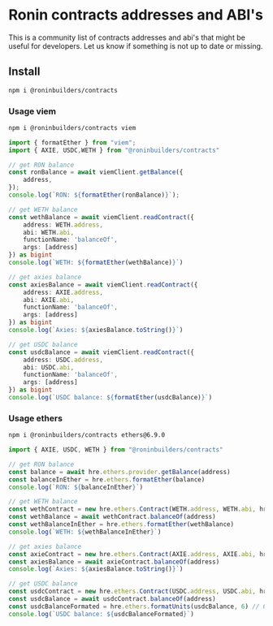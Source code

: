 # Ronin contracts addresses and ABI's

This is a community list of contracts addresses and abi's that might be useful for developers. Let us know if something is not up to date or missing.

## Install

```sh npm2yarn
npm i @roninbuilders/contracts
```

### Usage viem

```sh npm2yarn
npm i @roninbuilders/contracts viem
```

```typescript
import { formatEther } from "viem";
import { AXIE, USDC,WETH } from "@roninbuilders/contracts"

// get RON balance
const ronBalance = await viemClient.getBalance({
    address,
});
console.log(`RON: ${formatEther(ronBalance)}`);

// get WETH balance
const wethBalance = await viemClient.readContract({
    address: WETH.address,
    abi: WETH.abi,
    functionName: 'balanceOf',
    args: [address]
}) as bigint
console.log(`WETH: ${formatEther(wethBalance)}`)

// get axies balance 
const axiesBalance = await viemClient.readContract({
    address: AXIE.address,
    abi: AXIE.abi,
    functionName: 'balanceOf',
    args: [address]
}) as bigint
console.log(`Axies: ${axiesBalance.toString()}`)

// get USDC balance
const usdcBalance = await viemClient.readContract({
    address: USDC.address,
    abi: USDC.abi,
    functionName: 'balanceOf',
    args: [address]
}) as bigint
console.log(`USDC balance: ${formatEther(usdcBalance)}`)

```

### Usage ethers

```sh npm2yarn
npm i @roninbuilders/contracts ethers@6.9.0
```

```typescript
import { AXIE, USDC, WETH } from "@roninbuilders/contracts"

// get RON balance
const balance = await hre.ethers.provider.getBalance(address)
const balanceInEther = hre.ethers.formatEther(balance)
console.log(`RON: ${balanceInEther}`)

// get WETH balance
const wethContract = new hre.ethers.Contract(WETH.address, WETH.abi, hre.ethers.provider)
const wethBalance = await wethContract.balanceOf(address)
const wethBalanceInEther = hre.ethers.formatEther(wethBalance)
console.log(`WETH: ${wethBalanceInEther}`)

// get axies balance 
const axieContract = new hre.ethers.Contract(AXIE.address, AXIE.abi, hre.ethers.provider)
const axiesBalance = await axieContract.balanceOf(address)
console.log(`Axies: ${axiesBalance.toString()}`)

// get USDC balance
const usdcContract = new hre.ethers.Contract(USDC.address, USDC.abi, hre.ethers.provider)
const usdcBalance = await usdcContract.balanceOf(address)
const usdcBalanceFormated = hre.ethers.formatUnits(usdcBalance, 6) // 6 decimals
console.log(`USDC balance: ${usdcBalanceFormated}`)

```

